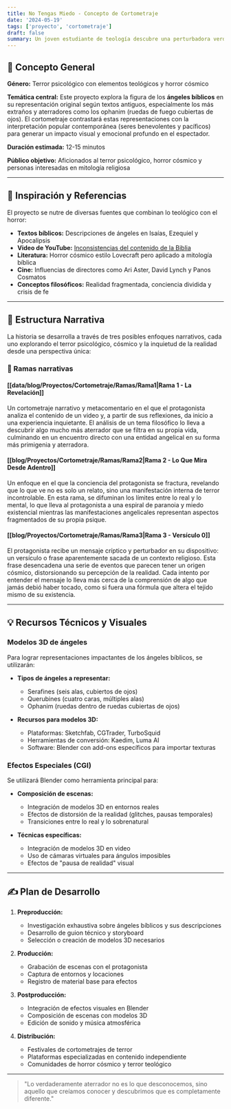```yaml
---
title: No Tengas Miedo - Concepto de Cortometraje
date: '2024-05-19'
tags: ['proyecto', 'cortometraje']
draft: false
summary: Un joven estudiante de teología descubre una perturbadora verdad sobre los ángeles bíblicos mientras su realidad comienza a fragmentarse.
---
```


## 📝 Concepto General

**Género:** Terror psicológico con elementos teológicos y horror cósmico

**Temática central:** Este proyecto explora la figura de los **ángeles bíblicos** en su representación original según textos antiguos, especialmente los más extraños y aterradores como los ophanim (ruedas de fuego cubiertas de ojos). El cortometraje contrastará estas representaciones con la interpretación popular contemporánea (seres benevolentes y pacíficos) para generar un impacto visual y emocional profundo en el espectador.

**Duración estimada:** 12-15 minutos

**Público objetivo:** Aficionados al terror psicológico, horror cósmico y personas interesadas en mitología religiosa


---

## 🧠 Inspiración y Referencias

El proyecto se nutre de diversas fuentes que combinan lo teológico con el horror:

* **Textos bíblicos:** Descripciones de ángeles en Isaías, Ezequiel y Apocalipsis
* **Video de YouTube:** [Inconsistencias del contenido de la Biblia](https://www.youtube.com/watch?v=w5eLMNeeYwg)
* **Literatura:** Horror cósmico estilo Lovecraft pero aplicado a mitología bíblica
* **Cine:** Influencias de directores como Ari Aster, David Lynch y Panos Cosmatos
* **Conceptos filosóficos:** Realidad fragmentada, conciencia dividida y crisis de fe

---

## 🎥 Estructura Narrativa

La historia se desarrolla a través de tres posibles enfoques narrativos, cada uno explorando el terror psicológico, cósmico y la inquietud de la realidad desde una perspectiva única:

### 🔀 Ramas narrativas

#### [[data/blog/Proyectos/Cortometraje/Ramas/Rama1|Rama 1 - La Revelación]]
Un cortometraje narrativo y metacomentario en el que el protagonista analiza el contenido de un video y, a partir de sus reflexiones, da inicio a una experiencia inquietante. El análisis de un tema filosófico lo lleva a descubrir algo mucho más aterrador que se filtra en su propia vida, culminando en un encuentro directo con una entidad angelical en su forma más primigenia y aterradora.

#### [[blog/Proyectos/Cortometraje/Ramas/Rama2|Rama 2 - Lo Que Mira Desde Adentro]]
Un enfoque en el que la conciencia del protagonista se fractura, revelando que lo que ve no es solo un relato, sino una manifestación interna de terror incontrolable. En esta rama, se difuminan los límites entre lo real y lo mental, lo que lleva al protagonista a una espiral de paranoia y miedo existencial mientras las manifestaciones angelicales representan aspectos fragmentados de su propia psique.

#### [[blog/Proyectos/Cortometraje/Ramas/Rama3|Rama 3 - Versículo 0]]
El protagonista recibe un mensaje críptico y perturbador en su dispositivo: un versículo o frase aparentemente sacada de un contexto religioso. Esta frase desencadena una serie de eventos que parecen tener un origen cósmico, distorsionando su percepción de la realidad. Cada intento por entender el mensaje lo lleva más cerca de la comprensión de algo que jamás debió haber tocado, como si fuera una fórmula que altera el tejido mismo de su existencia.

---

## 💡 Recursos Técnicos y Visuales

### Modelos 3D de ángeles

Para lograr representaciones impactantes de los ángeles bíblicos, se utilizarán:

* **Tipos de ángeles a representar:**
  * Serafines (seis alas, cubiertos de ojos)
  * Querubines (cuatro caras, múltiples alas)
  * Ophanim (ruedas dentro de ruedas cubiertas de ojos)

* **Recursos para modelos 3D:**
  * Plataformas: Sketchfab, CGTrader, TurboSquid
  * Herramientas de conversión: Kaedim, Luma AI
  * Software: Blender con add-ons específicos para importar texturas

### Efectos Especiales (CGI)

Se utilizará Blender como herramienta principal para:

* **Composición de escenas:**
  * Integración de modelos 3D en entornos reales
  * Efectos de distorsión de la realidad (glitches, pausas temporales)
  * Transiciones entre lo real y lo sobrenatural

* **Técnicas específicas:**
  * Integración de modelos 3D en video
  * Uso de cámaras virtuales para ángulos imposibles
  * Efectos de "pausa de realidad" visual

---

## ✍️ Plan de Desarrollo

1. **Preproducción:**
   * Investigación exhaustiva sobre ángeles bíblicos y sus descripciones
   * Desarrollo de guion técnico y storyboard
   * Selección o creación de modelos 3D necesarios

2. **Producción:**
   * Grabación de escenas con el protagonista
   * Captura de entornos y locaciones
   * Registro de material base para efectos

3. **Postproducción:**
   * Integración de efectos visuales en Blender
   * Composición de escenas con modelos 3D
   * Edición de sonido y música atmosférica

4. **Distribución:**
   * Festivales de cortometrajes de terror
   * Plataformas especializadas en contenido independiente
   * Comunidades de horror cósmico y terror teológico

---

> "Lo verdaderamente aterrador no es lo que desconocemos, sino aquello que creíamos conocer y descubrimos que es completamente diferente."